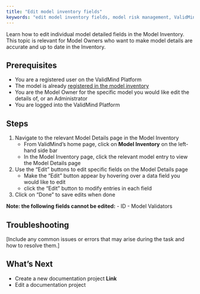 ```yaml
---
title: "Edit model inventory fields"
keywords: "edit model inventory fields, model risk management, ValidMind"
---
```


Learn how to edit individual model detailed fields in the Model Inventory. This topic is relevant for Model Owners who want to make model details are accurate and up to date in the Inventory. 

## Prerequisites

* You are a registered user on the ValidMind Platform
* The model is already [registered in the model inventory](register-models.qmd)
* You are the Model Owner for the specific model you would like edit the details of, or an Administrator
* You are logged into the ValidMind Platform


## Steps

1. Navigate to the relevant Model Details page in the Model Inventory 
   - From ValidMind's home page, click on **Model Inventory** on the left-hand side bar
   - In the Model Inventory page, click the relevant model entry to view the Model Details page

2. Use the "Edit" buttons to edit specific fields on the Model Details page 
   - Make the "Edit" button appear by hovering over a data field you would like to edit
   - click the "Edit" button to modify entries in each field

3. Click on "Done" to save edits when done 

**Note: the following fields cannot be edited:** 
- ID
- Model Validators

## Troubleshooting

[Include any common issues or errors that may arise during the task and how to resolve them.]

## What's Next

* Create a new documentation project **Link**
* Edit a documentation project

